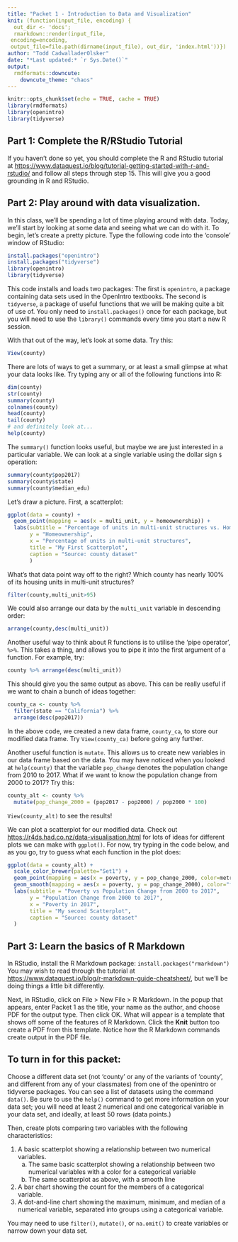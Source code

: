 ```yaml
---
title: "Packet 1 - Introduction to Data and Visualization"
knit: (function(input_file, encoding) {
  out_dir <- 'docs';
  rmarkdown::render(input_file,
 encoding=encoding,
 output_file=file.path(dirname(input_file), out_dir, 'index.html'))})
author: "Todd CadwalladerOlsker"
date: "*Last updated:* `r Sys.Date()`"
output:
  rmdformats::downcute:
    downcute_theme: "chaos"
---
```


```r
knitr::opts_chunk$set(echo = TRUE, cache = TRUE)
library(rmdformats)
library(openintro)
library(tidyverse)
```

## Part 1: Complete the R/RStudio Tutorial

If you haven't done so yet, you should complete the R and RStudio tutorial at <https://www.dataquest.io/blog/tutorial-getting-started-with-r-and-rstudio/> and follow all steps through step 15. This will give you a good grounding in R and RStudio.

## Part 2: Play around with data visualization.

In this class, we'll be spending a lot of time playing around with data. Today, we'll start by looking at some data and seeing what we can do with it. To begin, let's create a pretty picture. Type the following code into the 'console' window of RStudio:

```r
install.packages("openintro")
install.packages("tidyverse")
library(openintro)
library(tidyverse)
```

This code installs and loads two packages: The first is `openintro`, a package containing data sets used in the OpenIntro textbooks. The second is `tidyverse`, a package of useful functions that we will be making quite a bit of use of. You only need to `install.packages()` once for each package, but you will need to use the `library()` commands every time you start a new R session.

With that out of the way, let's look at some data. Try this:

```r
View(county)
```

There are lots of ways to get a summary, or at least a small glimpse at what your data looks like. Try typing any or all of the following functions into R:

```r
dim(county)
str(county)
summary(county)
colnames(county)
head(county)
tail(county)
# and definitely look at...
help(county)
```

The `summary()` function looks useful, but maybe we are just interested in a particular variable. We can look at a single variable using the dollar sign `$` operation:

```r
summary(county$pop2017)
summary(county$state)
summary(county$median_edu)
```

Let's draw a picture. First, a scatterplot:

```r
ggplot(data = county) + 
  geom_point(mapping = aes(x = multi_unit, y = homeownership)) +
  labs(subtitle = "Percentage of units in multi-unit structures vs. Homeownership",
       y = "Homeownership",
       x = "Percentage of units in multi-unit structures",
       title = "My First Scatterplot",
       caption = "Source: county dataset"
       )
```

What's that data point way off to the right? Which county has nearly 100% of its housing units in multi-unit structures?

```r
filter(county,multi_unit>95)
```

We could also arrange our data by the `multi_unit` variable in descending order:

```r
arrange(county,desc(multi_unit))
```

Another useful way to think about R functions is to utilise the 'pipe operator', `%>%`. This takes a thing, and allows you to pipe it into the first argument of a function. For example, try:

```r
county %>% arrange(desc(multi_unit))
```

This should give you the same output as above. This can be really useful if we want to chain a bunch of ideas together:

```r
county_ca <- county %>% 
  filter(state == "California") %>% 
  arrange(desc(pop2017))
```

In the above code, we created a new data frame, `county_ca`, to store our modified data frame. Try `View(county_ca)` before going any further.

Another useful function is `mutate`. This allows us to create new variables in our data frame based on the data. You may have noticed when you looked at `help(county)` that the variable `pop_change` denotes the population change from 2010 to 2017. What if we want to know the population change from 2000 to 2017? Try this:

```r
county_alt <- county %>% 
  mutate(pop_change_2000 = (pop2017 - pop2000) / pop2000 * 100)
```

`View(county_alt)` to see the results!

We can plot a scatterplot for our modified data. Check out <https://r4ds.had.co.nz/data-visualisation.html> for lots of ideas for different plots we can make with `ggplot()`. For now, try typing in the code below, and as you go, try to guess what each function in the plot does:

```r
ggplot(data = county_alt) + 
  scale_color_brewer(palette="Set1") +
  geom_point(mapping = aes(x = poverty, y = pop_change_2000, color=metro)) +
  geom_smooth(mapping = aes(x = poverty, y = pop_change_2000), color="forestgreen") +
  labs(subtitle = "Poverty vs Population Change from 2000 to 2017",
       y = "Population Change from 2000 to 2017",
       x = "Poverty in 2017",
       title = "My second Scatterplot",
       caption = "Source: county dataset"
  )
```

## Part 3: Learn the basics of R Markdown

In RStudio, install the R Markdown package: `install.packages("rmarkdown")` You may wish to read through the tutorial at <https://www.dataquest.io/blog/r-markdown-guide-cheatsheet/>, but we'll be doing things a little bit differently. 

Next, in RStudio, click on File > New File > R Markdown. In the popup that appears, enter Packet 1 as the title, your name as the author, and choose PDF for the output type. Then click OK. What will appear is a template that shows off some of the features of R Markdown. Click the **Knit** button too create a PDF from this template. Notice how the R Markdown commands create output in the PDF file.

## To turn in for this packet:

Choose a different data set (not 'county' or any of the variants of 'county', and different from any of your classmates) from one of the openintro or tidyverse packages. You can see a list of datasets using the command `data()`. Be sure to use the `help()` command to get more information on your data set; you will need at least 2 numerical and one categorical variable in your data set, and ideally, at least 50 rows (data points.) 

Then, create plots comparing two variables with the following characteristics:

1. A basic scatterplot showing a relationship between two numerical variables.
    a. The same basic scatterplot showing a relationship between two numerical variables with a color for a categorical variable
    a. The same scatterplot as above, with a smooth line
1. A bar chart showing the count for the members of a categorical variable.
1. A dot-and-line chart showing the maximum, minimum, and median of a numerical variable, separated into groups using a categorical variable.

You may need to use `filter()`, `mutate()`, or `na.omit()` to create variables or narrow down your data set. 

